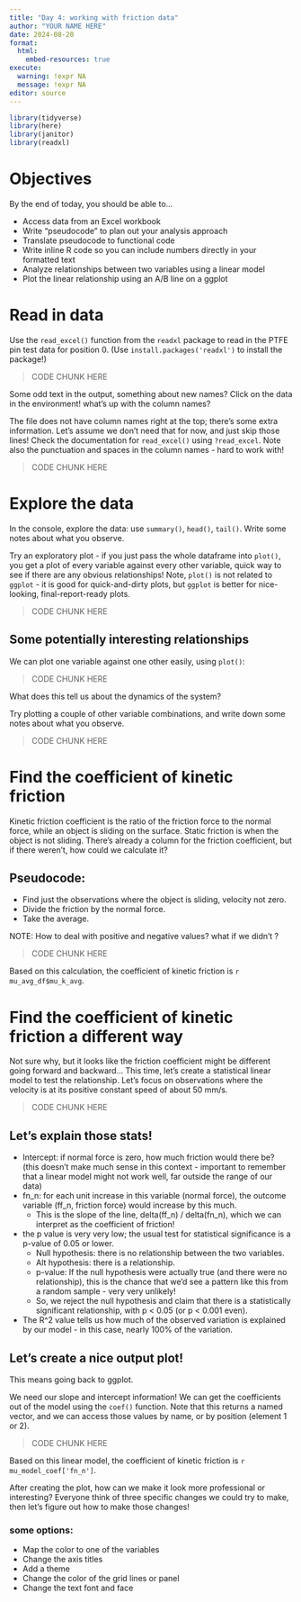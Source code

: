 ```yaml
---
title: "Day 4: working with friction data"
author: "YOUR NAME HERE"
date: 2024-08-20
format: 
  html:
    embed-resources: true
execute:
  warning: !expr NA
  message: !expr NA
editor: source
---
```


```r
library(tidyverse)
library(here)
library(janitor)
library(readxl)
```

# Objectives 

By the end of today, you should be able to...

* Access data from an Excel workbook
* Write "pseudocode" to plan out your analysis approach
* Translate pseudocode to functional code
* Write inline R code so you can include numbers directly in your formatted text
* Analyze relationships between two variables using a linear model
* Plot the linear relationship using an A/B line on a ggplot


# Read in data

Use the `read_excel()` function from the `readxl` package to read in the PTFE pin test data for position 0.  (Use `install.packages('readxl')` to install the package!)

> CODE CHUNK HERE

Some odd text in the output, something about new names?  Click on the data in the environment!  what's up with the column names?  

The file does not have column names right at the top; there's some extra information.  Let's assume we don't need that for now, and just skip those lines!  Check the documentation for `read_excel()` using `?read_excel`.  Note also the punctuation and spaces in the column names - hard to work with!

> CODE CHUNK HERE

# Explore the data

In the console, explore the data: use `summary()`, `head()`, `tail()`.  Write some notes about what you observe.

Try an exploratory plot - if you just pass the whole dataframe into `plot()`, you get a plot of every variable against every other variable, quick way to see if there are any obvious relationships!  Note, `plot()` is not related to `ggplot` - it is good for quick-and-dirty plots, but `ggplot` is better for nice-looking, final-report-ready plots.

> CODE CHUNK HERE


## Some potentially interesting relationships

We can plot one variable against one other easily, using `plot()`:

> CODE CHUNK HERE


What does this tell us about the dynamics of the system?

Try plotting a couple of other variable combinations, and write down some notes about what you observe.

> CODE CHUNK HERE


# Find the coefficient of kinetic friction

Kinetic friction coefficient is the ratio of the friction force to the normal force, while an object is sliding on the surface.  Static friction is when the object is not sliding.  There's already a column for the friction coefficient, but if there weren't, how could we calculate it?

## Pseudocode:

* Find just the observations where the object is sliding, velocity not zero.
* Divide the friction by the normal force.
* Take the average.

NOTE: How to deal with positive and negative values?  what if we didn't ?

> CODE CHUNK HERE


Based on this calculation, the coefficient of kinetic friction is `r mu_avg_df$mu_k_avg`.

# Find the coefficient of kinetic friction a different way

Not sure why, but it looks like the friction coefficient might be different going forward and backward... This time, let's create a statistical linear model to test the relationship.  Let's focus on observations where the velocity is at its positive constant speed of about 50 mm/s.

> CODE CHUNK HERE


## Let's explain those stats!

* Intercept: if normal force is zero, how much friction would there be? (this doesn't make much sense in this context - important to remember that a linear model might not work well, far outside the range of our data)
* fn_n: for each unit increase in this variable (normal force), the outcome variable (ff_n, friction force) would increase by this much.  
    * This is the slope of the line, delta(ff_n) / delta(fn_n), which we can interpret as the coefficient of friction!
* the p value is very very low; the usual test for statistical significance is a p-value of 0.05 or lower.
    * Null hypothesis: there is no relationship between the two variables.
    * Alt hypothesis: there is a relationship.
    * p-value: If the null hypothesis were actually true (and there were no relationship), this is the chance that we'd see a pattern like this from a random sample - very very unlikely!
    * So, we reject the null hypothesis and claim that there is a statistically significant relationship, with p < 0.05 (or p < 0.001 even).
* The R^2 value tells us how much of the observed variation is explained by our model - in this case, nearly 100% of the variation.

## Let's create a nice output plot!

This means going back to ggplot.

We need our slope and intercept information!  We can get the coefficients out of the model using the `coef()` function.  Note that this returns a named vector, and we can access those values by name, or by position (element 1 or 2).

> CODE CHUNK HERE


Based on this linear model, the coefficient of kinetic friction is `r mu_model_coef['fn_n']`.

After creating the plot, how can we make it look more professional or interesting?  Everyone think of three specific changes we could try to make, then let's figure out how to make those changes!

### some options:

* Map the color to one of the variables
* Change the axis titles
* Add a theme
* Change the color of the grid lines or panel
* Change the text font and face

